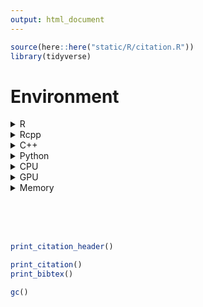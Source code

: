 ```yaml
---
output: html_document
---
```


```r
source(here::here("static/R/citation.R"))
library(tidyverse)
```


# Environment

<details>
<summary> R </summary>
<p>

```r
sessionInfo()
```

</p>
</details>


<details>
<summary> Rcpp </summary>
<p>

```r
if (R.version["minor"] == "6.0") {
  "GCC 8.2.0"
  } else {
  system("gcc --version", intern = TRUE)[[1]]
  }
```

</p>
</details>


<details>
<summary> C++ </summary>
<p>

```bash
gcc-8 --version
```


</p>
</details>

<details>
<summary> Python </summary>
<p>

```python
import sys
import numpy
import numba
import cupy
import pandas

mod_info = {
  "Python": sys.version,
  "NumPy": numpy.__version__,
  "Numba": numba.__version__,
  "CuPy": cupy.__version__,
  "Pandas": pandas.__version__
}

for k, v in mod_info.items():
  print(f"{k}: {v}")
```

</p>
</details>

<details>
<summary> CPU </summary>
<p>


```r
cat(system("wmic cpu get name", intern = TRUE)[[2]])
```

</p>
</details>

<details>
<summary> GPU </summary>
<p>

```r
system("wmic path win32_VideoController get name", intern = TRUE) %>% 
  str_subset("NVIDIA") %>% 
  str_trim()
```

</p>
</details>


<details>
<summary> Memory </summary>
<p>

```r
system("wmic MEMORYCHIP get BankLabel, Capacity, Speed", intern = TRUE) %>%
  str_trim() %>%
  as_tibble() %>%
  slice(2:3) %>%
  separate(value, into = c("BankLabel", "Capacity", "Speed"), sep = "\\s{2,}") %>%
  mutate_at(vars(Capacity), ~ paste(round(as.numeric(.) / 1e9, 2), "GB")) %>%
  mutate(Speed = paste(Speed, "MHz")) %>%
  rename_all(str_replace, "L", " L") %>%
  knitr::kable(format = "html") %>%
  kableExtra::kable_styling(full_width = FALSE)
```

</p>
</details>


<br><br><br>

```r
print_citation_header()
```

```r
print_citation()
print_bibtex()
```

```r
gc()
```

